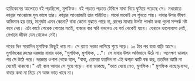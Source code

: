 হারিকেনের আলোতে বই পড়ছিলো, মুশফিক। বই পড়তে পড়তে টেবিলে মাথা দিয়ে ঘুমিয়ে পড়েছে সে। মধ্যরাতে কান্নার আওয়াজে ঘুম ভাঙ্গে তার। কান্নার আওয়াজটা তার পরিচিত। মাঝে মাঝেই সে শুনতে পায়। বাবার উপর ভীষণ অভিমান হয় তার, মানুষটা এমন কেনো? বাবা কেনো বুঝতে পারে না, রাগের মাথায় উলটা পালটা কথা গুলো সম্পর্ক নষ্ট করে দেয়। এটা কাঠে পেরেক পোতার মতই, হাজার বার সরি বললেও যে গর্ত থেকেই যাবে। যেখানে ভালোবাসা নেই, সেখানে জীবন যেন থেকেও নেই।

পরের দিন সারাদিন মুশফিক কিছুই খায় না। সে রাতে দরজা লাগিয়ে শুয়ে পড়ে। ১০ টার পর বাবা বাড়ি আসে। মুশফিকের রুমের দরজায় বাবার ডাক, "মুশফিক, মুশফিক, ..."। সে বাবার উপর অভিমানে উঠে না। অনেক্ষণ ডাকার পর সে উঠে পরে। দরজার ওপাশ থেকে বলে, "বাবা, তোমরা যতদিন না এই ঝগড়া ঝাটি বন্ধ কর, ততদিন আমি না খেয়েই থাকবো।" এই বলে আবার সে শুয়ে পড়ে। বাবা ডাকছে, "ভাত খেয়ে নেও, মুশফিক।" মুশফিক নাছোড়বান্দা, বাবার কথা না নিয়ে সে আজ ভাত খাবে না।
